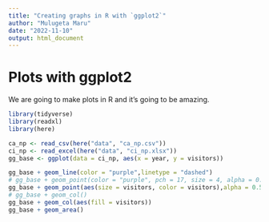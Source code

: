 ```yaml
---
title: "Creating graphs in R with `ggplot2`"
author: "Mulugeta Maru"
date: "2022-11-10"
output: html_document
---
```


# Plots with ggplot2

We are going to make plots in R and it's going to be amazing.

```r
library(tidyverse)
library(readxl)
library(here)
```

```r
ca_np <- read_csv(here("data", "ca_np.csv"))
ci_np <- read_excel(here("data", "ci_np.xlsx"))
gg_base <- ggplot(data = ci_np, aes(x = year, y = visitors))

gg_base + geom_line(color = "purple",linetype = "dashed")
# gg_base + geom_point(color = "purple", pch = 17, size = 4, alpha = 0.5)
gg_base + geom_point(aes(size = visitors, color = visitors),alpha = 0.5)
# gg_base + geom_col()
gg_base + geom_col(aes(fill = visitors))
gg_base + geom_area()
```



